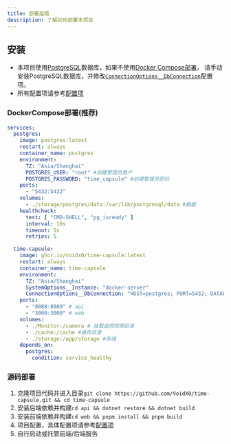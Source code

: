 ```yaml
---
title: 部署指南
description: 了解如何部署本项目
---
```


## 安装
- 本项目使用[PostgreSQL](https://www.postgresql.org/)数据库，如果不使用[Docker Compose部署](#dockercompose部署推荐)，
请手动安装PostgreSQL数据库，并修改[`ConnectionOptions__DbConnection`](./config#connectionoptions配置)配置项。
- 所有配置项请参考[配置项](./config)

### DockerCompose部署(推荐)

```yml
services:
  postgres:
    image: postgres:latest
    restart: always
    container_name: postgres
    environment:
      TZ: "Asia/Shanghai"
      POSTGRES_USER: "root" #创建管理员用户
      POSTGRES_PASSWORD: "time_capsule" #创建管理员密码
    ports:
      - "5432:5432"
    volumes:
      - ./storage/postgres/data:/var/lib/postgresql/data #数据
    healthcheck:
      test: [ "CMD-SHELL", "pg_isready" ]
      interval: 10s
      timeout: 5s
      retries: 5

  time-capsule:
    image: ghcr.io/voidx0/time-capsule:latest
    restart: always
    container_name: time-capsule
    environment:
      TZ: "Asia/Shanghai"
      SystemOptions__Instance: "docker-server"
      ConnectionOptions__DbConnection: "HOST=postgres; PORT=5432; DATABASE=time_capsule; USER ID=root; PASSWORD=time_capsule;"
    ports:
      - "8080:8080" # api
      - "3000:3000" # web
    volumes:
      - ./Monitor:/camera # 挂载监控视频目录
      - ./cache:/cache #缓存目录
      - ./storage:/app/storage #存储
    depends_on:
      postgres:
        condition: service_healthy
```

### 源码部署

1. 克隆项目代码并进入目录`git clone https://github.com/VoidX0/time-capsule.git && cd time-capsule`
2. 安装后端依赖并构建`cd api && dotnet restore && dotnet build`
3. 安装前端依赖并构建`cd web && pnpm install && pnpm build`
4. 项目配置，具体配置项请参考[配置项](./config)
5. 自行启动或托管前端/后端服务
